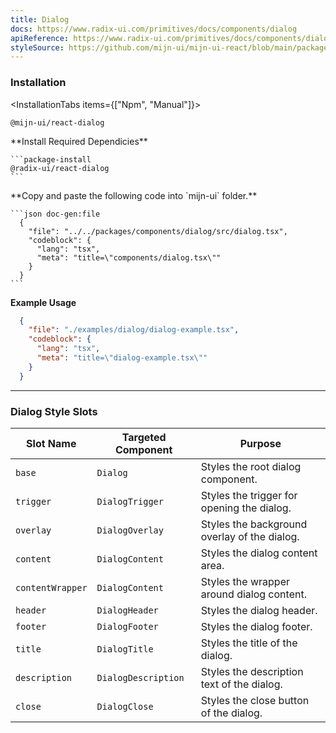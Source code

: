 ```yaml
---
title: Dialog
docs: https://www.radix-ui.com/primitives/docs/components/dialog
apiReference: https://www.radix-ui.com/primitives/docs/components/dialog#api-reference
styleSource: https://github.com/mijn-ui/mijn-ui-react/blob/main/packages/theme/src/components/dialog.ts
---
```



<ComponentPreview>
  <DialogExample />
</ComponentPreview>

### Installation

<InstallationTabs items={["Npm", "Manual"]}>
  <InstallationTabsContent value="Npm">
  ```package-install
  @mijn-ui/react-dialog
  ```
  </InstallationTabsContent>
  <InstallationTabsContent value="Manual">
  <Steps>
  <Step>
    **Install Required Dependicies**

    ```package-install
    @radix-ui/react-dialog
    ```

  </Step>
  <Step>
    **Copy and paste the following code into  `mijn-ui` folder.**

    ```json doc-gen:file
      {
        "file": "../../packages/components/dialog/src/dialog.tsx",
        "codeblock": {
          "lang": "tsx",
          "meta": "title=\"components/dialog.tsx\""
        }
      }
    ```
  </Step>
</Steps>
</InstallationTabsContent>
</InstallationTabs>

**Example Usage**


```json doc-gen:file
  {
    "file": "./examples/dialog/dialog-example.tsx",
    "codeblock": {
      "lang": "tsx",
      "meta": "title=\"dialog-example.tsx\""
    }
  }
```

---

### Dialog Style Slots

| **Slot Name**    | **Targeted Component** | **Purpose**                                      |
|-------------------|------------------------|-------------------------------------------------|
| `base`           | `Dialog`              | Styles the root dialog component.               |
| `trigger`        | `DialogTrigger`       | Styles the trigger for opening the dialog.      |
| `overlay`        | `DialogOverlay`       | Styles the background overlay of the dialog.    |
| `content`        | `DialogContent`       | Styles the dialog content area.                 |
| `contentWrapper` | `DialogContent`       | Styles the wrapper around dialog content.       |
| `header`         | `DialogHeader`        | Styles the dialog header.                       |
| `footer`         | `DialogFooter`        | Styles the dialog footer.                       |
| `title`          | `DialogTitle`         | Styles the title of the dialog.                 |
| `description`    | `DialogDescription`   | Styles the description text of the dialog.      |
| `close`          | `DialogClose`         | Styles the close button of the dialog.          |
